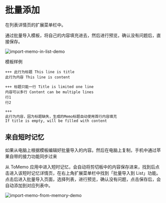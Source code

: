 
# 批量添加

在列表详情页的扩展菜单栏中。

通过批量导入模板，将自己的内容填充进去，然后进行预览，确认没有问题后，直接保存。

<Image src="/images/list/import-memo-in-list-demo.gif" width={300} height={300} alt="import-memo-in-list-demo" />

模板样例

```
+++ 此行为标题 This line is title
此行为内容 This line is content

+++ 标题只能一行 Title is limited one line
内容可以多行 Content can be multiple lines
行1
行2

+++
此行为内容，因为标题缺失，生成的Memo标题自动使用首行内容填充
If title is empty, will be filled with content
```

## 来自短时记忆

如果从电脑上根据模板编辑好批量导入的内容。然后在电脑上复制，手机中通过苹果自带的接力功能同步过来

从 ToMemo 应用中进入短时记忆，会自动将剪切板中的内容保存进来，找到后点击进入该短时记忆详情页，在右上角扩展菜单栏中找到「批量导入到 List」功能。点击后进入批量导入页面，选择列表，进行预览，确认没有问题，点击保存后，会自动添加到对应列表中。

<Image src="/images/list/import-memo-from-memory-demo.gif" width={300} height={300} alt="import-memo-from-memory-demo" />
